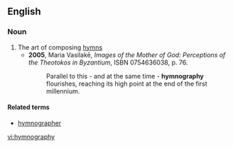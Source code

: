 ==English==

===Noun===
{{en-noun|-}}

# The art of composing [[hymn]]s
#* '''2005''', Maria Vasilakē, ''Images of the Mother of God: Perceptions of the Theotokos in Byzantium'', ISBN 0754636038, p. 76.
#*: Parallel to this - and at the same time - '''hymnography''' flourishes, reaching its high point at the end of the first millennium.

====Related terms====
* [[hymnographer]]

[[vi:hymnography]]